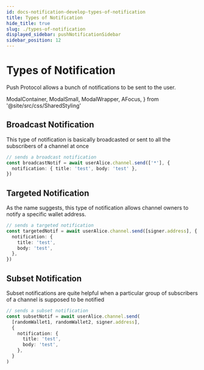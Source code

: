 ```yaml
---
id: docs-notification-develop-types-of-notification
title: Types of Notification
hide_title: true
slug: ./types-of-notification
displayed_sidebar: pushNotificationSidebar
sidebar_position: 12
---
```


# Types of Notification

Push Protocol allows a bunch of notifications to be sent to the user.

<head>
  <title>Types Of Notification | Push Notification | Push Documentation</title>
</head>

  ModalContainer,
  ModalSmall,
  ModalWrapper,
  AFocus,
} from '@site/src/css/SharedStyling'

## Broadcast Notification

This type of notification is basically broadcasted or sent to all the subscribers of a channel at once

<Tabs className="codetabs" groupId="code-examples">
  <TabItem value="js" attributes={{className: "codetab js"}} default>

```typescript
// sends a broadcast notification
const broadcastNotif = await userAlice.channel.send(['*'], {
  notification: { title: 'test', body: 'test' },
})
```

  </TabItem>
</Tabs>

## Targeted Notification

As the name suggests, this type of notification allows channel owners to notify a specific wallet address.

<Tabs className="codetabs" groupId="code-examples">
  <TabItem value="js" attributes={{className: "codetab js"}} default>

```typescript
// sends a targeted notification
const targetedNotif = await userAlice.channel.send([signer.address], {
  notification: {
    title: 'test',
    body: 'test',
  },
})
```

  </TabItem>
</Tabs>

## Subset Notification

Subset notifications are quite helpful when a particular group of subscribers of a channel is supposed to be notified

<Tabs className="codetabs" groupId="code-examples">
  <TabItem value="js" attributes={{className: "codetab js"}} default>

```typescript
// sends a subset notification
const subsetNotif = await userAlice.channel.send(
  [randomWallet1, randomWallet2, signer.address],
  {
    notification: {
      title: 'test',
      body: 'test',
    },
  }
)
```

  </TabItem>
</Tabs>
